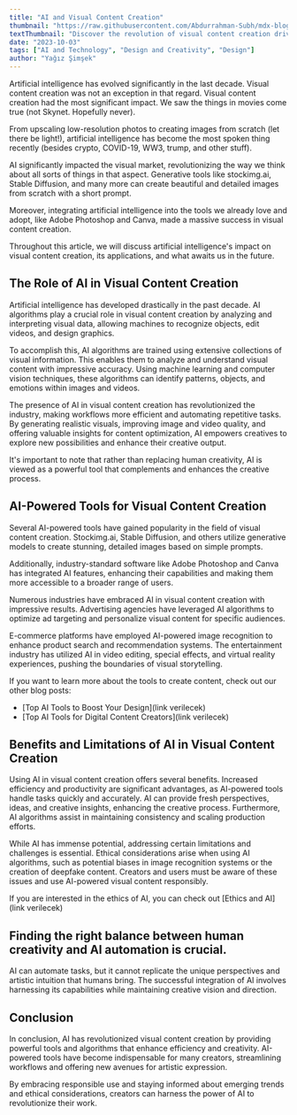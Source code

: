 ```yaml
---
title: "AI and Visual Content Creation"
thumbnail: "https://raw.githubusercontent.com/Abdurrahman-Subh/mdx-blog/main/images/hand-camera.jpg"
textThumbnail: "Discover the revolution of visual content creation driven by artificial intelligence, and explore the tools and impacts of this technology."
date: "2023-10-03"
tags: ["AI and Technology", "Design and Creativity", "Design"]
author: "Yağız Şimşek"
---
```


<CustomImage
  src="https://raw.githubusercontent.com/Abdurrahman-Subh/mdx-blog/main/images/ai-generated-man.png"
  alt="AI generated man taking pictures"
/>

Artificial intelligence has evolved significantly in the last decade. Visual content creation was not an exception in that regard. Visual content creation had the most significant impact. We saw the things in movies come true (not Skynet. Hopefully never).

From upscaling low-resolution photos to creating images from scratch (let there be light!), artificial intelligence has become the most spoken thing recently (besides crypto, COVID-19, WW3, trump, and other stuff).

AI significantly impacted the visual market, revolutionizing the way we think about all sorts of things in that aspect. Generative tools like stockimg.ai, Stable Diffusion, and many more can create beautiful and detailed images from scratch with a short prompt.

Moreover, integrating artificial intelligence into the tools we already love and adopt, like Adobe Photoshop and Canva, made a massive success in visual content creation.

Throughout this article, we will discuss artificial intelligence's impact on visual content creation, its applications, and what awaits us in the future.

## The Role of AI in Visual Content Creation

Artificial intelligence has developed drastically in the past decade. AI algorithms play a crucial role in visual content creation by analyzing and interpreting visual data, allowing machines to recognize objects, edit videos, and design graphics.

To accomplish this, AI algorithms are trained using extensive collections of visual information. This enables them to analyze and understand visual content with impressive accuracy. Using machine learning and computer vision techniques, these algorithms can identify patterns, objects, and emotions within images and videos.

The presence of AI in visual content creation has revolutionized the industry, making workflows more efficient and automating repetitive tasks. By generating realistic visuals, improving image and video quality, and offering valuable insights for content optimization, AI empowers creatives to explore new possibilities and enhance their creative output.

It's important to note that rather than replacing human creativity, AI is viewed as a powerful tool that complements and enhances the creative process.

## AI-Powered Tools for Visual Content Creation

<CustomImage
  src="https://raw.githubusercontent.com/Abdurrahman-Subh/mdx-blog/main/images/hand-camera.jpg"
  alt="A hand holding a camera"
/>

Several AI-powered tools have gained popularity in the field of visual content creation. Stockimg.ai, Stable Diffusion, and others utilize generative models to create stunning, detailed images based on simple prompts.

Additionally, industry-standard software like Adobe Photoshop and Canva has integrated AI features, enhancing their capabilities and making them more accessible to a broader range of users.

Numerous industries have embraced AI in visual content creation with impressive results. Advertising agencies have leveraged AI algorithms to optimize ad targeting and personalize visual content for specific audiences.

E-commerce platforms have employed AI-powered image recognition to enhance product search and recommendation systems. The entertainment industry has utilized AI in video editing, special effects, and virtual reality experiences, pushing the boundaries of visual storytelling.

If you want to learn more about the tools to create content, check out our other blog posts:

- [Top AI Tools to Boost Your Design](link verilecek)
- [Top AI Tools for Digital Content Creators](link verilecek)

## Benefits and Limitations of AI in Visual Content Creation

Using AI in visual content creation offers several benefits. Increased efficiency and productivity are significant advantages, as AI-powered tools handle tasks quickly and accurately. AI can provide fresh perspectives, ideas, and creative insights, enhancing the creative process. Furthermore, AI algorithms assist in maintaining consistency and scaling production efforts.

While AI has immense potential, addressing certain limitations and challenges is essential. Ethical considerations arise when using AI algorithms, such as potential biases in image recognition systems or the creation of deepfake content. Creators and users must be aware of these issues and use AI-powered visual content responsibly.

If you are interested in the ethics of AI, you can check out [Ethics and AI](link verilecek)

## Finding the right balance between human creativity and AI automation is crucial.

AI can automate tasks, but it cannot replicate the unique perspectives and artistic intuition that humans bring. The successful integration of AI involves harnessing its capabilities while maintaining creative vision and direction.

## Conclusion

In conclusion, AI has revolutionized visual content creation by providing powerful tools and algorithms that enhance efficiency and creativity. AI-powered tools have become indispensable for many creators, streamlining workflows and offering new avenues for artistic expression.

By embracing responsible use and staying informed about emerging trends and ethical considerations, creators can harness the power of AI to revolutionize their work.
